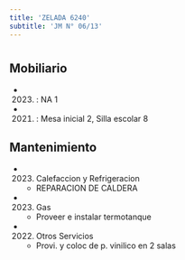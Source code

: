 ```yaml
---
title: 'ZELADA 6240'
subtitle: 'JM N° 06/13'
---
```


#


## Mobiliario

*  (2023) : NA 1 

*  (2021) : Mesa inicial 2, Silla escolar 8 





## Mantenimiento

*  (2023) Calefaccion y Refrigeracion 
    + REPARACION DE CALDERA

*  (2023) Gas 
    + Proveer e instalar termotanque

*  (2022) Otros Servicios 
    + Provi. y coloc de p. vinilico en 2 salas



